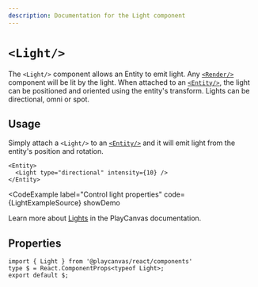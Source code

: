 ```yaml
---
description: Documentation for the Light component
---
```


# `<Light/>`


The `<Light/>` component allows an Entity to emit light. Any [`<Render/>`](../render) component will be lit by the light. When attached to an [`<Entity/>`](../entity), the light can be positioned and oriented using the entity's transform. Lights can be directional, omni or spot.

## Usage

Simply attach a `<Light/>` to an [`<Entity/>`](../entity) and it will emit light from the entity's position and rotation.

```tsx
<Entity>
  <Light type="directional" intensity={10} />
</Entity>
```

<CodeExample
  label="Control light properties"
  code={LightExampleSource}
  showDemo
>
  <Application>
    <Staging
      useLight={false}
      useGrid={true}
      camera={[3, 3, 3]}
      useControls={true}
      useShadow={true}
    >
      <LightExample />
    </Staging>
  </Application>
</CodeExample>

Learn more about [Lights](https://api.playcanvas.com/engine/classes/LightComponent.html) in the PlayCanvas documentation.

## Properties

```tsx asTypedoc
import { Light } from '@playcanvas/react/components'
type $ = React.ComponentProps<typeof Light>;
export default $;
```

